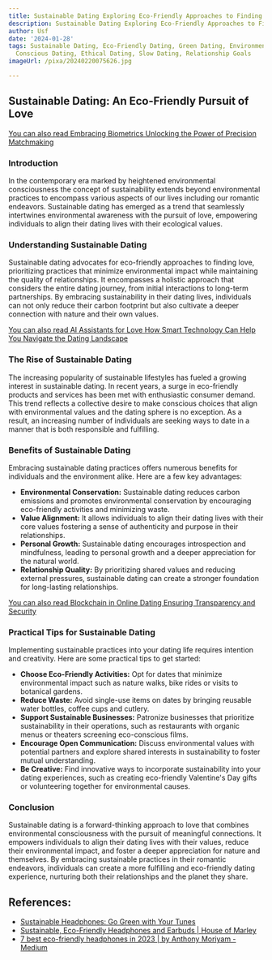 ```yaml
---
title: Sustainable Dating Exploring Eco-Friendly Approaches to Finding Love
description: Sustainable Dating Exploring Eco-Friendly Approaches to Finding Love
author: Usf
date: '2024-01-28'
tags: Sustainable Dating, Eco-Friendly Dating, Green Dating, Environmental Dating,
  Conscious Dating, Ethical Dating, Slow Dating, Relationship Goals
imageUrl: /pixa/20240220075626.jpg

---
```

## Sustainable Dating: An Eco-Friendly Pursuit of Love

[You can also read Embracing Biometrics Unlocking the Power of Precision  Matchmaking](Embracing%20Biometrics%20Unlocking%20the%20Power%20of%20Precision%20Matchmaking)


### Introduction
In the contemporary  era marked by heightened environmental consciousness the concept of sustainability extends  beyond environmental practices to encompass various aspects of our lives including  our romantic endeavors. Sustainable dating has emerged as a trend that seamlessly  intertwines environmental awareness with the pursuit of love, empowering individuals to align their dating lives with their ecological values.

### Understanding Sustainable Dating
Sustainable dating  advocates for eco-friendly approaches to finding love, prioritizing practices that  minimize environmental impact while maintaining the  quality of relationships. It encompasses a holistic approach that considers the entire dating journey, from initial interactions to long-term partnerships.  By embracing sustainability in their dating lives, individuals can not only reduce their carbon footprint  but also cultivate a deeper connection with nature and their  own values.

[You can also read AI Assistants for Love How Smart Technology  Can Help  You  Navigate the  Dating Landscape](AI%20Assistants%20for%20Love%20How%20Smart%20Technology%20Can%20Help%20You%20Navigate%20the%20Dating%20Landscape)


### The Rise of Sustainable Dating
The increasing popularity of sustainable lifestyles has fueled a growing interest in  sustainable dating. In recent years, a surge in eco-friendly  products and services has been met with enthusiastic consumer demand. This trend reflects a  collective desire to make conscious choices that  align with environmental values and the dating sphere is no exception. As a result, an increasing number of individuals are seeking ways to date in a manner that is both responsible and fulfilling.

### Benefits of Sustainable Dating
Embracing sustainable  dating practices  offers numerous  benefits for individuals and the environment alike. Here are a  few  key advantages:

- **Environmental Conservation:** Sustainable dating reduces  carbon emissions  and promotes environmental conservation by encouraging eco-friendly activities and minimizing waste.
- **Value  Alignment:** It allows individuals to align their dating lives  with their  core values fostering a sense of authenticity and purpose in their relationships.
- **Personal Growth:**  Sustainable dating encourages introspection and mindfulness, leading to  personal growth and a deeper appreciation for the natural world.
- **Relationship Quality:** By prioritizing shared values and reducing external  pressures, sustainable dating can create a stronger foundation for long-lasting relationships.

[You can also read Blockchain in Online Dating Ensuring Transparency and Security](Blockchain%20in%20Online%20Dating%20Ensuring%20Transparency%20and%20Security)


### Practical Tips for Sustainable Dating
Implementing sustainable  practices into your dating life  requires intention and creativity. Here are some practical tips to get started:

- **Choose Eco-Friendly Activities:** Opt for dates  that minimize environmental impact such as nature walks, bike  rides  or visits to botanical gardens.
-  **Reduce Waste:** Avoid single-use items on dates by bringing reusable water bottles, coffee  cups and cutlery.
-  **Support Sustainable Businesses:** Patronize businesses that prioritize sustainability in their operations, such as restaurants with organic menus or theaters  screening eco-conscious films.
-  **Encourage Open Communication:** Discuss environmental values with potential partners and explore shared interests in sustainability to foster mutual understanding.
-  **Be  Creative:** Find innovative ways to incorporate sustainability into your dating experiences, such as creating eco-friendly Valentine's Day gifts or volunteering together for  environmental causes.

### Conclusion
Sustainable dating is a forward-thinking approach to love that combines environmental consciousness with the pursuit of meaningful connections. It empowers individuals to  align  their dating lives with their values, reduce their environmental impact,  and foster a deeper appreciation for  nature and  themselves.  By embracing sustainable practices in their romantic endeavors, individuals can create a more fulfilling and eco-friendly dating experience,  nurturing both  their relationships and the planet  they share.

## References:
- [Sustainable Headphones: Go Green with Your Tunes](https://playitgreen.com/sustainable-headphones-go-green-with-your-tunes/)
- [Sustainable, Eco-Friendly Headphones and Earbuds | House of Marley](https://www.thehouseofmarley.com/headphones/)
- [7 best eco-friendly headphones in 2023 | by Anthony Moriyam - Medium](https://anthonymoriyamrv.medium.com/7-best-eco-friendly-headphones-in-2023-89e8155df060)
